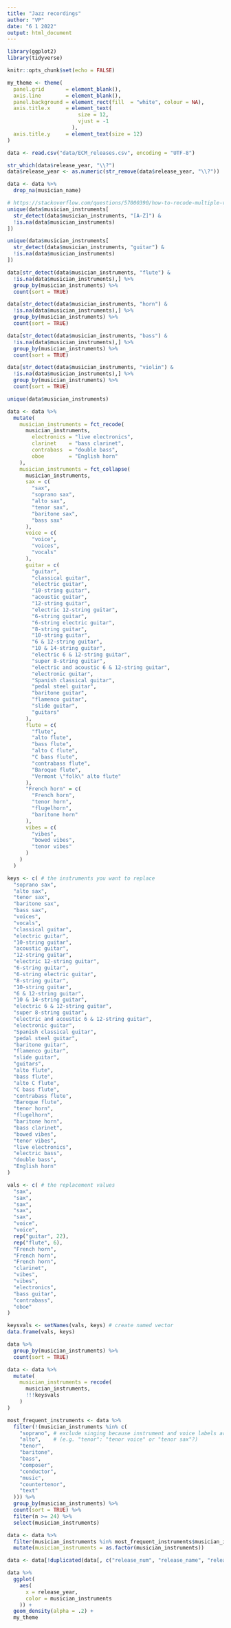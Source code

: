 ```yaml
---
title: "Jazz recordings"
author: "VP"
date: "6 1 2022"
output: html_document
---
```


```r
library(ggplot2)
library(tidyverse)

knitr::opts_chunk$set(echo = FALSE)

my_theme <- theme(
  panel.grid       = element_blank(),
  axis.line        = element_blank(),
  panel.background = element_rect(fill  = "white", colour = NA),
  axis.title.x     = element_text(
                       size = 12, 
                       vjust = -1
                     ),
  axis.title.y     = element_text(size = 12)
)
```

```r
data <- read.csv("data/ECM_releases.csv", encoding = "UTF-8")

str_which(data$release_year, "\\?")
data$release_year <- as.numeric(str_remove(data$release_year, "\\?"))

data <- data %>% 
  drop_na(musician_name)
```


```r
# https://stackoverflow.com/questions/57000390/how-to-recode-multiple-values-in-vector-into-one-value
unique(data$musician_instruments[
  str_detect(data$musician_instruments, "[A-Z]") & 
  !is.na(data$musician_instruments)
])

unique(data$musician_instruments[
  str_detect(data$musician_instruments, "guitar") & 
  !is.na(data$musician_instruments)
])

data[str_detect(data$musician_instruments, "flute") & 
  !is.na(data$musician_instruments),] %>% 
  group_by(musician_instruments) %>% 
  count(sort = TRUE)

data[str_detect(data$musician_instruments, "horn") & 
  !is.na(data$musician_instruments),] %>% 
  group_by(musician_instruments) %>% 
  count(sort = TRUE)

data[str_detect(data$musician_instruments, "bass") & 
  !is.na(data$musician_instruments),] %>% 
  group_by(musician_instruments) %>% 
  count(sort = TRUE)

data[str_detect(data$musician_instruments, "violin") & 
  !is.na(data$musician_instruments),] %>% 
  group_by(musician_instruments) %>% 
  count(sort = TRUE)

unique(data$musician_instruments)

data <- data %>% 
  mutate(
    musician_instruments = fct_recode(
      musician_instruments,
        electronics = "live electronics",
        clarinet    = "bass clarinet",
        contrabass  = "double bass",
        oboe        = "English horn"
    ),
    musician_instruments = fct_collapse(
      musician_instruments,
      sax = c(
        "sax",
        "soprano sax",
        "alto sax",
        "tenor sax",
        "baritone sax",
        "bass sax"
      ),
      voice = c(
        "voice",
        "voices",
        "vocals"
      ),
      guitar = c(
        "guitar",
        "classical guitar",
        "electric guitar",
        "10-string guitar",
        "acoustic guitar",
        "12-string guitar",                          
        "electric 12-string guitar",
        "6-string guitar",
        "6-string electric guitar",
        "8-string guitar",
        "10-string guitar",
        "6 & 12-string guitar",
        "10 & 14-string guitar",
        "electric 6 & 12-string guitar",
        "super 8-string guitar",
        "electric and acoustic 6 & 12-string guitar",
        "electronic guitar",
        "Spanish classical guitar",
        "pedal steel guitar",
        "baritone guitar",
        "flamenco guitar",
        "slide guitar",
        "guitars"
      ),
      flute = c(
        "flute",
        "alto flute",
        "bass flute",
        "alto C flute",
        "C bass flute",
        "contrabass flute",
        "Baroque flute",
        "Vermont \"folk\" alto flute"
      ),
      "French horn" = c(
        "French horn",
        "tenor horn",
        "flugelhorn",
        "baritone horn"
      ),
      vibes = c(
        "vibes",
        "bowed vibes",
        "tenor vibes"
      )
    )
  )

keys <- c( # the instruments you want to replace
  "soprano sax",
  "alto sax",
  "tenor sax",
  "baritone sax",
  "bass sax",
  "voices",
  "vocals",
  "classical guitar",
  "electric guitar",
  "10-string guitar",
  "acoustic guitar",
  "12-string guitar",                          
  "electric 12-string guitar",
  "6-string guitar",
  "6-string electric guitar",
  "8-string guitar",
  "10-string guitar",
  "6 & 12-string guitar",
  "10 & 14-string guitar",
  "electric 6 & 12-string guitar",
  "super 8-string guitar",
  "electric and acoustic 6 & 12-string guitar",
  "electronic guitar",
  "Spanish classical guitar",
  "pedal steel guitar",
  "baritone guitar",
  "flamenco guitar",
  "slide guitar",
  "guitars",
  "alto flute",
  "bass flute",
  "alto C flute",
  "C bass flute",
  "contrabass flute",
  "Baroque flute",
  "tenor horn",
  "flugelhorn",
  "baritone horn",
  "bass clarinet",
  "bowed vibes",
  "tenor vibes",
  "live electronics",
  "electric bass",
  "double bass",
  "English horn"
)

vals <- c( # the replacement values
  "sax",
  "sax",
  "sax",
  "sax",
  "sax",
  "voice",
  "voice",
  rep("guitar", 22),
  rep("flute", 6),
  "French horn",
  "French horn",
  "French horn",
  "clarinet",
  "vibes",
  "vibes",
  "electronics",
  "bass guitar",
  "contrabass",
  "oboe"
)

keysvals <- setNames(vals, keys) # create named vector
data.frame(vals, keys)

data %>% 
  group_by(musician_instruments) %>% 
  count(sort = TRUE)

data <- data %>% 
  mutate(
    musician_instruments = recode(
      musician_instruments,
      !!!keysvals
    )
)
```


```r
most_frequent_instruments <- data %>% 
  filter(!(musician_instruments %in% c( 
    "soprano", # exclude singing because instrument and voice labels are ambiguous
    "alto",    # (e.g. "tenor": "tenor voice" or "tenor sax"?)
    "tenor",
    "baritone",
    "bass",
    "composer",
    "conductor",
    "music",
    "countertenor",
    "text"
  ))) %>% 
  group_by(musician_instruments) %>% 
  count(sort = TRUE) %>% 
  filter(n >= 24) %>% 
  select(musician_instruments)

data <- data %>% 
  filter(musician_instruments %in% most_frequent_instruments$musician_instruments) %>% 
  mutate(musician_instruments = as.factor(musician_instruments))
```

```r
data <- data[!duplicated(data[, c("release_num", "release_name", "release_year", "musician_name")]), ]
```

```r
data %>% 
  ggplot( 
    aes(
      x = release_year,
      color = musician_instruments
    )) +
  geom_density(alpha = .2) +
  my_theme
```


